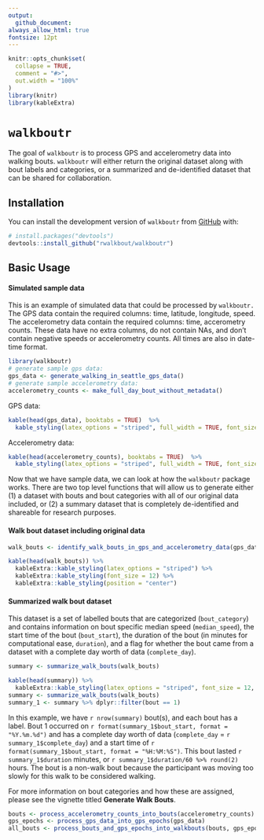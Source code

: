 ```yaml
---
output: 
  github_document:
always_allow_html: true
fontsize: 12pt
---
```


<!-- README.md is generated from README.Rmd. Please edit that file -->

```r
knitr::opts_chunk$set(
  collapse = TRUE,
  comment = "#>",
  out.width = "100%"
)
library(knitr)
library(kableExtra)
```


# `walkboutr`

<!-- badges: start -->
<!-- badges: end -->

The goal of `walkboutr` is to process GPS and accelerometry data into walking bouts. `walkboutr` will either return the original dataset along with bout labels and categories, or a summarized and de-identified dataset that can be shared for collaboration. 

## Installation

You can install the development version of `walkboutr` from [GitHub](https://github.com/) with:

``` r
# install.packages("devtools")
devtools::install_github("rwalkbout/walkboutr")
```
 
## Basic Usage

#### Simulated sample data

This is an example of simulated data that could be processed by `walkboutr.` The GPS data contain the required columns: time, latitude, longitude, speed. The accelerometry data contain the required columns: time, accerometry counts.
These data have no extra columns, do not contain NAs, and don't contain negative speeds or accelerometry counts. All times are also in date-time format. 

```r
library(walkboutr)
# generate sample gps data:
gps_data <- generate_walking_in_seattle_gps_data() 
# generate sample accelerometry data:
accelerometry_counts <- make_full_day_bout_without_metadata() 
```

GPS data: 
```r
kable(head(gps_data), booktabs = TRUE)  %>% 
  kable_styling(latex_options = "striped", full_width = TRUE, font_size = 12, position = "center")
```

Accelerometry data:
```r
kable(head(accelerometry_counts), booktabs = TRUE)  %>% 
  kable_styling(latex_options = "striped", full_width = TRUE, font_size = 12, position = "center")
```

<p>
<p>
<p>
Now that we have sample data, we can look at how the `walkboutr` package works. There are two top level functions that will allow us to generate either (1) a dataset with bouts and bout categories with all of our original data included, or (2) a summary dataset that is completely de-identified and shareable for research purposes. 


#### Walk bout dataset including original data

```r
walk_bouts <- identify_walk_bouts_in_gps_and_accelerometry_data(gps_data,accelerometry_counts)
```


```r
kable(head(walk_bouts)) %>% 
  kableExtra::kable_styling(latex_options = "striped") %>% 
  kableExtra::kable_styling(font_size = 12) %>% 
  kableExtra::kable_styling(position = "center")
```


#### Summarized walk bout dataset 
This dataset is a set of labelled bouts that are categorized (`bout_category`) and contains information on bout specific median speed (`median_speed`), the start time of the bout (`bout_start`), the duration of the bout (in minutes for computational ease, `duration`), and a flag for whether the bout came from a dataset with a complete day worth of data (`complete_day`). 
```r
summary <- summarize_walk_bouts(walk_bouts)
```

```r
kable(head(summary)) %>% 
  kableExtra::kable_styling(latex_options = "striped", font_size = 12, position = "center")
summary <- summarize_walk_bouts(walk_bouts)
summary_1 <- summary %>% dplyr::filter(bout == 1)
```

In this example, we have `r nrow(summary)` bout(s), and each bout has a label. Bout 1 occurred on `r format(summary_1$bout_start, format = "%Y.%m.%d")` and has a complete day worth of data (`complete_day` = `r summary_1$complete_day`) and a start time of `r format(summary_1$bout_start, format = "%H:%M:%S")`. This bout lasted `r summary_1$duration` minutes, or `r summary_1$duration/60 %>% round(2)` hours. The bout is a non-walk bout because the participant was moving too slowly for this walk to be considered walking. 

For more information on bout categories and how these are assigned, please see the vignette titled **Generate Walk Bouts**. 


``` r
bouts <- process_accelerometry_counts_into_bouts(accelerometry_counts)
gps_epochs <- process_gps_data_into_gps_epochs(gps_data)
all_bouts <- process_bouts_and_gps_epochs_into_walkbouts(bouts, gps_epochs)
```

